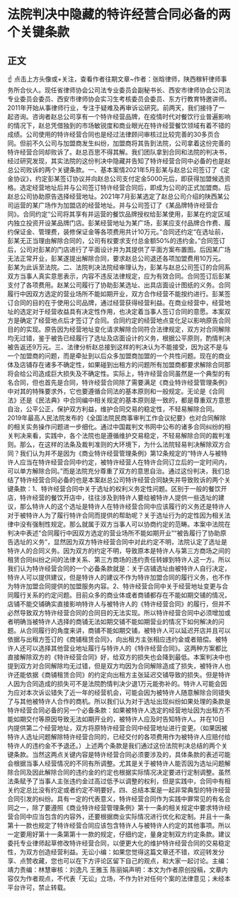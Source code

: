 # 法院判决中隐藏的特许经营合同必备的两个关键条款
## 正文
☝ 点击上方头像或+关注，查看作者往期文章~作者：张晗律师，陕西稼轩律师事务所合伙人。现任省律师协会公司法专业委员会副秘书长、西安市律师协会公司法专业委员会委员、西安市律师协会实习生考核委员会委员、东方行教育特邀讲师。2011年开始从事律师行业，专注于疑难及再审诉讼研究。前两天，我们接待了一起咨询。咨询者赵总公司享有一个特许经营品牌，在疫情时代对餐饮行业普遍影响的情况下，赵总凭借独到的市场敏锐度和商业眼光在特许经营餐饮领域有着不错的成绩。公司使用的特许经营合同也是经过法律顾问审核过比较完善的30多页合同。但前不久公司与加盟商发生纠纷，加盟商将其告到法院，公司拿着这份完善的特许经营合同却败诉了。赵总百思不得其解。我们团队拿到合同和法院的判决书，经过研究发现，其实法院的这份判决中隐藏并告知了特许经营合同中必备的也是赵总公司败诉的两个关键条款。一、基本案情2021年5月彭某与赵总公司签订了《定金协议》，约定彭某签订协议并向赵总公司支付定金5000元后，即获得加盟候选资格。选定经营地址后并与公司签订特许经营合同后，即成为公司的正式加盟商。后赵总公司协助原告选择经营地址。2021年7月彭某选定了赵总公司介绍的陕西某公司运营的某广场作为加盟店的经营地址。并与公司签订了《某品牌特许经营合同》。合同约定“公司将其享有并运营的餐饮品牌授权给彭某使用，彭某在约定区域内独立投资开设某品牌门店。彭某经营地址为某广场，彭某应支付品牌合作费、履约保证金、管理费，装修保证金等各项费用共计10万元。”合同还约定“在选址前，彭某无正当理由解除合同的，公司有权要求支付总金额50%的违约金。”合同签订后，公司对彭某的门店进行了平面设计并为其提供了平面方案布置图。后因某广场无法正常开业，彭某遂提出解除合同，要求赵总公司退还各项加盟费用10万元。彭某为此诉至法院。二、法院判决法院经审理认为，彭某与赵总公司签订的合同系双方当事人真实意思表示，内容不违反法律规定，应为有效合同。合同签订后彭某支付了各项费用。赵某公司履行了协助彭某选址、出具店面设计图纸的义务。合同履行中因双方选定的营业场所不能如期开业，双方合作经营不能按约进行。彭某签订合同的目的在于使用公司品牌，通过经营获得经营利益。在商业经营中，经营地址的选定对于经营收益具有决定性作用，也决定着当事人签订合同的意愿。本案双方是确定了经营地点后才签订了合同。合同约定的经营地点变化足以影响原告合同目的的实现。原告因为经营地址变化请求解除合同符合法律规定，双方对合同解除均无过错，鉴于被告已经履行了选址及店面设计的义务，根据公平原则，酌情判决被告返还9万元。三、法律分析赵总接到这样的判决认为不能接受，因为这不是与一个加盟商的问题，而是牵扯到以后众多加盟商加盟的一个共性问题。现在的商业体及店铺存在诸多不确定性，如果碰到出租方的问题所有加盟商都要求解除合同那将会给公司造成巨大损失及不确定性。实际上，特许经营合同虽然是一个典型的有名合同，但也首先是合同，特许经营合同除了需要满足《商业特许经营管理条例》中对其的特殊要求外，它也要遵循合同法的基本原则和一般规定。无论是《合同法》还是《民法典》中合同编中相关规定的基本原则是一致的，都是尊重双方意思自治，公平公正，保护双方利益，维护合同交易的稳定性，不轻易解除合同。2019年最高人民法院发布的《全国法院民商事审判工作会议纪要》也对合同解除的相关实务操作问题进一步细化。通过中国裁判文书网中公布的诸多合同纠纷的相关判决来看，实践中，各个法院也是遵循维护交易稳定，不轻易解除合同的裁判准则。那么，在这样的法条及裁判准则的大环境下，为什么法院轻易判决解除双方合同？我们认为并不是因为《商业特许经营管理条例》第12条规定的“特许人与被特许人应当在特许经营合同中约定，被特许经营人在特许合同订立后的一定时间内，可以单方解除合同。”而是法院充分尊重了双方的意思自治。通过这份判决，我们总结了特许经营合同必备的也是本案赵总公司特许经营合同缺失并导致败诉的两个关键条款：1、特许经营合同中关于选址的权利义务定性问题。区别于一般的餐饮开店，特许经营的餐饮开店中，往往涉及到特许人要给被特许人提供一些选址的建议，那么特许人的这个选址是特许人在特许经营合同中应该履行的义务还是特许人对于被特许人为了履行特许合同而提供的帮助呢？关于选址行为的定性因为相关法律中没有强制性规定。那么就属于双方当事人可以协商约定的范畴。本案中法院在判决中表述“合同履行中因双方选定的营业场所不能如期开业”“被告履行了协助原告选址的义务”，显然因为双方特许经营合同中对此约定不明，法院认定了选址是特许人的合同义务。因为双方的约定不明，导致原本是特许人与第三方商场之间的租赁合同纠纷之间的法律关系、第三方商场的违约责任转嫁到特许人这一方。所以我们认为特许经营合同的一个必备条款就是：关于店铺选址由被特许人自行决定，特许人可以提供建议，但是特许人的建议不作为特许加盟合同的履行义务，也不作为特许加盟合同提供的加盟服务内容。2、特许经营合同中关于经营地址变更与合同履行关系的约定问题。目前众多的商业体或者商铺都存在不能如期交铺的情况，店铺不能交铺确实直接影响特许人与被特许人的《特许经营合同》的履行，但并不必然导致双方特许经营合同的合同目的无法实现。所以特许经营合同中必须增加或者明确当被特许人选择的商铺无法如期交铺不能如期营业的情况下如何解决的问题。从合同履行的角度来讲，商铺不能如期交铺，被特许人可以延迟开店并且可以依据与出租方签订的《商铺租赁合同》，向出租方主张相应违约金或者赔偿。被特许人还可以选择其他营业地址履行与特许人的《特许经营合同》。这两种方案都比直接解除双方的《特许经营合同》好，给双方的损失也会降到最低。本案判决中也提到双方对合同解除均无过错，但是双方均因为合同解除造成了损失，被特许人也许还能依据《商铺租赁合同》的约定向出租方主张延迟交铺导致的损失。但是特许人因为合同造成的损失可不是法院酌情判决少退1万元能弥补的。特许人可能会因为应对本次诉讼错失了近一年的经营机会，可能会因为被特许人随意解除合同错失了与其他被特许人合作的商机。所以我们认为对于选址出现纠纷如果处理的条款是特许经营合同必备的另一个必备条款：如果被特许人选定的经营地址因为出租方不能如期交付等原因导致无法如期开业的，被特许人应及时告知特许人。并在10日内提供第二个经营地址，双方将原特许经营合同中经营地址进行变更。（如果因被特许人选址问题解除特许经营合同的，已经交付的各项费用作为被特许人应赔付给特许人的违约金不予退还。）上述两个条款是我们通过这份法院判决总结的两个关键条款。当然这两点关键内容是特许经营合同必须要涉及的，具体条款的表述可能会根据当事人经营情况的不同有所调整。尤其是关于被特许人能否因为选址问题解除合同及因此解除合同的违约金的约定也根据实际情况决定要进行定制调整。虽然法条赋予了当事人主张违约金过高过低予以调整的权利，但是实践中，合同中有相关约定总比没有约定或者约定不明要好。四、总结本案是一起非常典型的特许经营合同引发的纠纷。具有一定的代表意义，特许经营合同作为实践中罪常见的有名合同之一，除了要遵照《商业特许经营管理条例》第十一条的相关规定中要求特许经营合同中应当包含的内容外，还要根据商业实际情况进行优化和定制。并且十一条第十一款也规定了特许经营合同应该包含特许人与被特许人约定的其他事项。所以一定要用好第十一条第第十一款的规定，仔细约定，量身定制双方约定条款。建议委托专业律师起草修改特许经营合同，以便更大化的维护特许经营合同的交易稳定性，为双方创造经营利益。无讼小编：如果您觉得这篇文章还不错，欢迎转发分享、点赞收藏，您也可以在下方评论区留下自己的观点，和大家一起讨论。主编：靖力责编：林慧审核：刘逸凡 王雅玉 陈丽娟声明：本文为作者原创投稿，文章内容仅为作者观点，不代表「无讼」立场，不作为针对任何个案的法律意见；未经本平台许可，禁止转载。